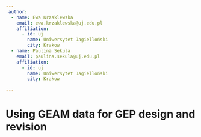 ```yaml
---
 author:
  - name: Ewa Krzaklewska
    email: ewa.krzaklewska@uj.edu.pl
    affiliation: 
      - id: uj
        name: Uniwersytet Jagielloński
        city: Krakow
  - name: Paulina Sekula
    email: paulina.sekula@uj.edu.pl
    affiliation: 
      - id: uj
        name: Uniwersytet Jagielloński
        city: Krakow
        
---
```


# Using GEAM data for GEP design and revision
